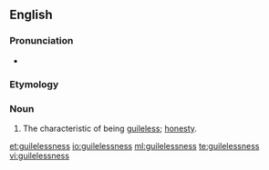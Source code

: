 ==English==

===Pronunciation===
* {{a|US}} {{IPA|/ˈɡaɪl.lɪs.nɪs/|lang=en}}

===Etymology===
{{suffix|en|guileless|ness}}

===Noun===
{{en-noun|-}}

# The characteristic of being [[guileless]]; [[honesty]].

[[et:guilelessness]]
[[io:guilelessness]]
[[ml:guilelessness]]
[[te:guilelessness]]
[[vi:guilelessness]]